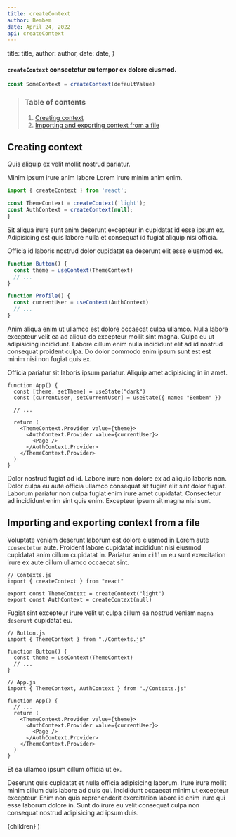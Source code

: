 ```yaml
---
title: createContext
author: Bembem
date: April 24, 2022
api: createContext
---
```



  title: title,
  author: author,
  date: date,
}

#### `createContext` consectetur eu tempor ex dolore eiusmod.

```js
const SomeContext = createContext(defaultValue)
```

> ### Table of contents
>
> 1. [Creating context](#creating-context)
> 2. [Importing and exporting context from a file](#importing-and-exporting-context-from-a-file)

## Creating context

Quis aliquip ex velit mollit nostrud pariatur.

Minim ipsum irure anim labore Lorem irure minim anim enim.

```js
import { createContext } from 'react';

const ThemeContext = createContext('light');
const AuthContext = createContext(null);
}
```

Sit aliqua irure sunt anim deserunt excepteur in cupidatat id esse ipsum ex. Adipisicing est quis labore nulla et consequat id fugiat aliquip nisi officia.

Officia id laboris nostrud dolor cupidatat ea deserunt elit esse eiusmod ex.

```js
function Button() {
  const theme = useContext(ThemeContext)
  // ...
}

function Profile() {
  const currentUser = useContext(AuthContext)
  // ...
}
```

Anim aliqua enim ut ullamco est dolore occaecat culpa ullamco. Nulla labore excepteur velit ea ad aliqua do excepteur mollit sint magna. Culpa eu ut adipisicing incididunt. Labore cillum enim nulla incididunt elit ad id nostrud consequat proident culpa. Do dolor commodo enim ipsum sunt est est minim nisi non fugiat quis ex.

Officia pariatur sit laboris ipsum pariatur. Aliquip amet adipisicing in in amet.

```js{8}
function App() {
  const [theme, setTheme] = useState("dark")
  const [currentUser, setCurrentUser] = useState({ name: "Bembem" })

  // ...

  return (
    <ThemeContext.Provider value={theme}>
      <AuthContext.Provider value={currentUser}>
        <Page />
      </AuthContext.Provider>
    </ThemeContext.Provider>
  )
}
```

Dolor nostrud fugiat ad id. Labore irure non dolore ex ad aliquip laboris non. Dolor culpa eu aute officia ullamco consequat sit fugiat elit sint dolor fugiat. Laborum pariatur non culpa fugiat enim irure amet cupidatat. Consectetur ad incididunt enim sint quis enim. Excepteur ipsum sit magna nisi sunt.

## Importing and exporting context from a file

Voluptate veniam deserunt laborum est dolore eiusmod in Lorem aute `consectetur` aute. Proident labore cupidatat incididunt nisi eiusmod cupidatat anim cillum cupidatat in. Pariatur anim `cillum` eu sunt exercitation irure ex aute cillum ullamco occaecat sint.

```js{4-5}
// Contexts.js
import { createContext } from "react"

export const ThemeContext = createContext("light")
export const AuthContext = createContext(null)
```

Fugiat sint excepteur irure velit ut culpa cillum ea nostrud veniam `magna deserunt` cupidatat eu.

```js{2}
// Button.js
import { ThemeContext } from "./Contexts.js"

function Button() {
  const theme = useContext(ThemeContext)
  // ...
}
```

```js{2}
// App.js
import { ThemeContext, AuthContext } from "./Contexts.js"

function App() {
  // ...
  return (
    <ThemeContext.Provider value={theme}>
      <AuthContext.Provider value={currentUser}>
        <Page />
      </AuthContext.Provider>
    </ThemeContext.Provider>
  )
}
```

Et ea ullamco ipsum cillum officia ut ex.

Deserunt quis cupidatat et nulla officia adipisicing laborum. Irure irure mollit minim cillum duis labore ad duis qui. Incididunt occaecat minim ut excepteur excepteur. Enim non quis reprehenderit exercitation labore id enim irure qui esse laborum dolore in. Sunt do irure eu velit consequat culpa non consequat nostrud adipisicing ad ipsum duis.

  <LayoutArticle meta={meta}>{children}</LayoutArticle>
)

